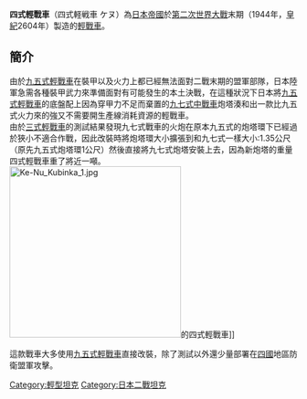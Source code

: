 {{Infobox Weapon
|name=四式輕戰車Ke-Nu [[File:Flag_of_Japan.svg|30px]]
|image=[[File:Ke-Nu2.JPG|300px]]
|caption= 
|origin= {{JAP}}
|type= [[輕戰車|輕戰車]]
<!-- Type selection -->
|is_vehicle=yes
|is_ranged=yes
|is_artillery=yes
<!-- Service history -->
|service= 1944 - 1945
|used_by={{JAP}}
|wars= 
<!-- Production history -->
|designer= 
|design_date=
|manufacturer=
|unit_cost=
|production_date=1944 - 1945
|number=100輛以內
|variants= 
<!-- General specifications -->
|spec_label=
|weight= 8.4 噸
|length= 4.3 公尺
|part_length= 1.026公尺（18[[倍徑|倍徑]]）
|width=2.07米
|height=2.028米
|diameter=
|crew=3人
|armour=[[軋壓均質裝甲|軋壓均質裝甲]]、8-25公釐
|primary_armament=[[九七式57mm榴彈炮|九七式57mm榴彈炮]]
|secondary_armament=[[九七式輕機槍|九七式輕機槍]]X2
|engine=[[三菱|三菱]]NVD 6120氣冷直列式6汽缸柴油引擎
|engine_power=115匹馬力
|transmission=
|payload_capacity=
|fuel_capacity=
|pw_ratio=
|suspension=台車式懸吊系統
|clearance=
|vehicle_range=240公里
|speed=40公里/小時
|guidance=
<!-- Ranged weapon specifications --> 
|cartridge=
|caliber=
|action=
|rate=
|velocity=
|range=
|max_range=
|feed= 
|sights= 
<!-- Artillery specifications -->
|breech=
|recoil=
|carriage=
|elevation=
|traverse=
}}
'''四式輕戰車'''（四式軽戦車 ケヌ）為[[日本帝國|日本帝國]]於[[第二次世界大戰|第二次世界大戰]]末期（1944年，[[皇纪|皇紀]]2604年）製造的[[輕戰車|輕戰車]]。

== 簡介 ==
由於[[九五式輕戰車|九五式輕戰車]]在裝甲以及火力上都已經無法面對二戰末期的盟軍部隊，日本陸軍急需各種裝甲武力來準備面對有可能發生的本土決戰，在這種狀況下日本將[[九五式輕戰車|九五式輕戰車]]的底盤配上因為穿甲力不足而棄置的[[九七式中戰車|九七式中戰車]]炮塔湊和出一款比九五式火力來的強又不需要開生產線消耗資源的輕戰車。<br />

由於[[三式輕戰車|三式輕戰車]]的測試結果發現九七式戰車的火炮在原本九五式的炮塔環下已經過於狹小不適合作戰，因此改裝時將炮塔環大小擴張到和九七式一樣大小:1.35公尺（原先九五式炮塔環1公尺）然後直接將九七式炮塔安裝上去，因為新炮塔的重量四式輕戰車重了將近一噸。<br />
[[File:Ke-Nu_Kubinka_1.jpg|300px]]的四式輕戰車]]


這款戰車大多使用[[九五式輕戰車|九五式輕戰車]]直接改裝，除了測試以外還少量部署在[[四國|四國]]地區防衛盟軍攻擊。<br />

{{WWIIJapaneseAFVs}}

[[Category:輕型坦克|Category:輕型坦克]]
[[Category:日本二戰坦克|Category:日本二戰坦克]]